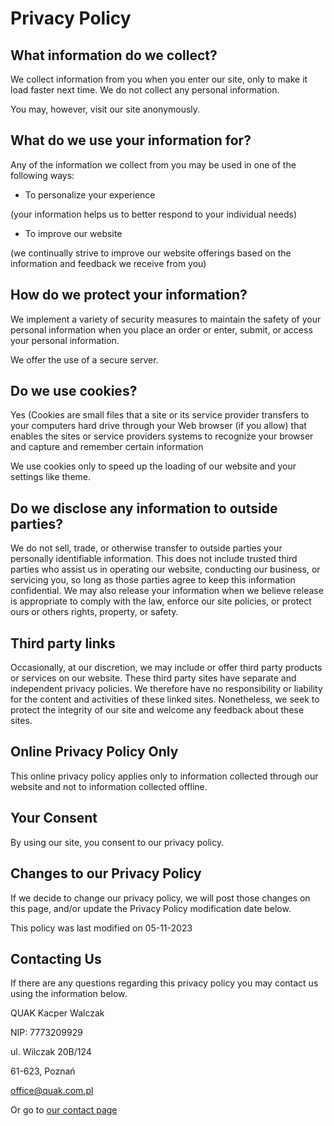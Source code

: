 # Privacy Policy

## What information do we collect?

We collect information from you when you enter our site, only to make it load faster next time. We do not collect any personal information.

You may, however, visit our site anonymously.

## What do we use your information for?

Any of the information we collect from you may be used in one of the following ways:

* To personalize your experience

(your information helps us to better respond to your individual needs)

* To improve our website

(we continually strive to improve our website offerings based on the information and feedback we receive from you)

## How do we protect your information?

We implement a variety of security measures to maintain the safety of your personal information when you place an order or enter, submit, or access your personal information.

We offer the use of a secure server.

## Do we use cookies?

Yes (Cookies are small files that a site or its service provider transfers to your computers hard drive through your Web browser (if you allow) that enables the sites or service providers systems to recognize your browser and capture and remember certain information

We use cookies only to speed up the loading of our website and your settings like theme.

## Do we disclose any information to outside parties?

We do not sell, trade, or otherwise transfer to outside parties your personally identifiable information. This does not include trusted third parties who assist us in operating our website, conducting our business, or servicing you, so long as those parties agree to keep this information confidential. We may also release your information when we believe release is appropriate to comply with the law, enforce our site policies, or protect ours or others rights, property, or safety.

## Third party links

Occasionally, at our discretion, we may include or offer third party products or services on our website. These third party sites have separate and independent privacy policies. We therefore have no responsibility or liability for the content and activities of these linked sites. Nonetheless, we seek to protect the integrity of our site and welcome any feedback about these sites.

## Online Privacy Policy Only

This online privacy policy applies only to information collected through our website and not to information collected offline.

## Your Consent

By using our site, you consent to our privacy policy.

## Changes to our Privacy Policy

If we decide to change our privacy policy, we will post those changes on this page, and/or update the Privacy Policy modification date below.

This policy was last modified on 05-11-2023

## Contacting Us

If there are any questions regarding this privacy policy you may contact us using the information below.

QUAK Kacper Walczak

NIP: 7773209929

ul. Wilczak 20B/124

61-623, Poznań

office@quak.com.pl

Or go to [our contact page](/contact)